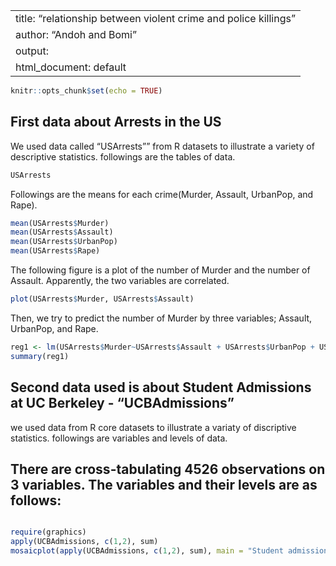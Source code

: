 
---
title: "relationship between violent crime and police killings"
author: "Andoh and Bomi"
output:
  html_document: default
---

```r
knitr::opts_chunk$set(echo = TRUE)
```

## First data about Arrests in the US

We used data called "USArrests"" from R datasets to illustrate a variety of descriptive statistics.
followings are the tables of data.

```r
USArrests
```

Followings are the means for each crime(Murder, Assault, UrbanPop, and Rape).
```r
mean(USArrests$Murder)
mean(USArrests$Assault)
mean(USArrests$UrbanPop)
mean(USArrests$Rape)
```

The following figure is a plot of the number of Murder and the number of Assault.
Apparently, the two variables are correlated.
```r
plot(USArrests$Murder, USArrests$Assault)
```

Then, we try to predict the number of Murder by three variables; Assault, UrbanPop, and Rape.
```r
reg1 <- lm(USArrests$Murder~USArrests$Assault + USArrests$UrbanPop + USArrests$Rape)
summary(reg1)
```

## Second data used is about Student Admissions at UC Berkeley - "UCBAdmissions"
we used data from R core datasets to illustrate a variaty of discriptive statistics.
followings are variables and levels of data.

## There are cross-tabulating 4526 observations on 3 variables. The variables and their levels are as follows:
```r
```

```r
require(graphics)
apply(UCBAdmissions, c(1,2), sum)
mosaicplot(apply(UCBAdmissions, c(1,2), sum), main = "Student admissions at UC Berkeley")
```